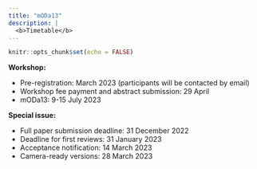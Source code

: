 ```yaml
---
title: "mODa13"
description: |
  <b>Timetable</b>
---
```


```r
knitr::opts_chunk$set(echo = FALSE)
```

**Workshop:**

 - Pre-registration: March 2023 (participants will be contacted by email)
 - Workshop fee payment and abstract submission: 29 April
 - mODa13: 9-15 July 2023

**Special issue:**

 - Full paper submission deadline: 31 December 2022
 - Deadline for first reviews: 31 January 2023
 - Acceptance notification: 14 March 2023
 - Camera-ready versions: 28 March 2023

